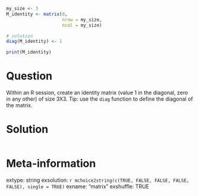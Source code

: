 ```r
my_size <- 3
M_identity <- matrix(0, 
                     nrow = my_size, 
                     ncol = my_size)

# solution
diag(M_identity) <- 1

print(M_identity)
```

Question
========

Within an R session, create an identity matrix (value 1 in the diagonal, zero in any other) of size 3X3. Tip: use the `diag` function to define the diagonal of the matrix.


Solution
================

```r
```


Meta-information
================
extype: string
exsolution: `r mchoice2string(c(TRUE, FALSE, FALSE, FALSE, FALSE), single = TRUE)`
exname: "matrix"
exshuffle: TRUE

